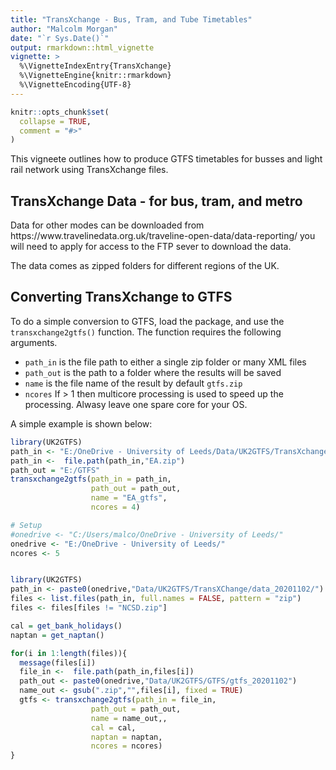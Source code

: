 ```yaml
---
title: "TransXchange - Bus, Tram, and Tube Timetables"
author: "Malcolm Morgan"
date: "`r Sys.Date()`"
output: rmarkdown::html_vignette
vignette: >
  %\VignetteIndexEntry{TransXchange}
  %\VignetteEngine{knitr::rmarkdown}
  %\VignetteEncoding{UTF-8}
---
```


```r
knitr::opts_chunk$set(
  collapse = TRUE,
  comment = "#>"
)
```

This vigneete outlines how to produce GTFS timetables for busses and light rail network using TransXchange files.

## TransXchange Data - for bus, tram, and metro

Data for other modes can be downloaded from https://www.travelinedata.org.uk/traveline-open-data/data-reporting/ you will need to apply for access to the FTP sever to download the data.

The data comes as zipped folders for different regions of the UK.

## Converting TransXchange to GTFS

To do a simple conversion to GTFS, load the package, and use the `transxchange2gtfs()` function. The function requires the following arguments.

* `path_in` is the file path to either a single zip folder or many XML files
* `path_out` is the path to a folder where the results will be saved
* `name` is the file name of the result by default `gtfs.zip`
* `ncores` If > 1 then multicore processing is used to speed up the processing. Alwasy leave one spare core for your OS.

A simple example is shown below:

```r
library(UK2GTFS)
path_in <- "E:/OneDrive - University of Leeds/Data/UK2GTFS/TransXchange/timetable"
path_in <-  file.path(path_in,"EA.zip")
path_out = "E:/GTFS"
transxchange2gtfs(path_in = path_in,
                  path_out = path_out,
                  name = "EA_gtfs",
                  ncores = 4)

```


```r
# Setup
#onedrive <- "C:/Users/malco/OneDrive - University of Leeds/"
onedrive <- "E:/OneDrive - University of Leeds/"
ncores <- 5


library(UK2GTFS)
path_in <- paste0(onedrive,"Data/UK2GTFS/TransXChange/data_20201102/")
files <- list.files(path_in, full.names = FALSE, pattern = "zip")
files <- files[files != "NCSD.zip"]

cal = get_bank_holidays()
naptan = get_naptan()

for(i in 1:length(files)){
  message(files[i])
  file_in <-  file.path(path_in,files[i])
  path_out <- paste0(onedrive,"Data/UK2GTFS/GTFS/gtfs_20201102")
  name_out <- gsub(".zip","",files[i], fixed = TRUE)
  gtfs <- transxchange2gtfs(path_in = file_in,
                  path_out = path_out,
                  name = name_out,,
                  cal = cal,
                  naptan = naptan,
                  ncores = ncores)
}



```
